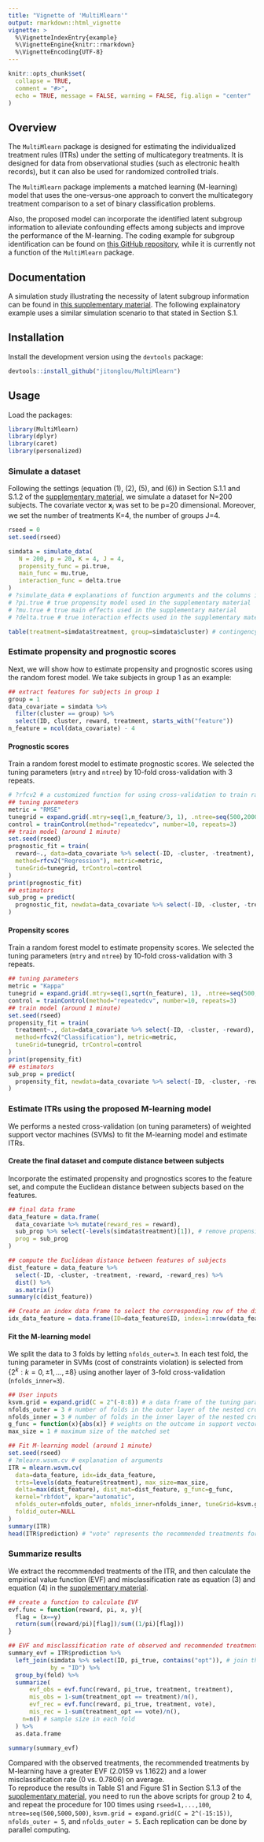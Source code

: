 ```yaml
---
title: "Vignette of 'MultiMlearn'"
output: rmarkdown::html_vignette
vignette: >
  %\VignetteIndexEntry{example}
  %\VignetteEngine{knitr::rmarkdown}
  %\VignetteEncoding{UTF-8}
---
```


```r
knitr::opts_chunk$set(
  collapse = TRUE,
  comment = "#>",
  echo = TRUE, message = FALSE, warning = FALSE, fig.align = "center"
)
```

## Overview
The `MultiMlearn` package is designed for estimating the individualized treatment rules (ITRs) under the setting of multicategory treatments. It is designed for data from observational studies (such as electronic health records), but it can also be used for randomized controlled trials. </br>

The `MultiMlearn` package implements a matched learning (M-learning) model that uses the one-versus-one approach to convert the multicategory treatment comparison to a set of binary classification problems. </br>

Also, the proposed model can incorporate the identified latent subgroup information to alleviate confounding effects among subjects and improve the performance of the M-learning.
The coding example for subgroup identification can be found on [this GitHub repository](https://github.com/jitonglou/IdSubgroup), while it is currently not a function of the `MultiMlearn` package.

## Documentation
A simulation study illustrating the necessity of latent subgroup information can be found in [this supplementary material](https://github.com/jitonglou/MultiMlearn/blob/master/doc/supp_v3.pdf).
The following explainatory example uses a similar simulation scenario to that stated in Section S.1.

## Installation
Install the development version using the `devtools` package:
```r
devtools::install_github("jitonglou/MultiMlearn")
```

## Usage
Load the packages:
```r
library(MultiMlearn)
library(dplyr)
library(caret)
library(personalized)
```

### Simulate a dataset
Following the settings (equation (1), (2), (5), and (6)) in Section S.1.1 and S.1.2 of the [supplementary material](https://github.com/jitonglou/MultiMlearn/blob/master/doc/supp_v3.pdf), we simulate a dataset for N=200 subjects. The covariate vector $\mathbf{x}_i$ was set to be p=20 dimensional. Moreover, we set the number of treatments K=4, the number of groups J=4.
```r
rseed = 0
set.seed(rseed)

simdata = simulate_data(
   N = 200, p = 20, K = 4, J = 4,
   propensity_func = pi.true, 
   main_func = mu.true, 
   interaction_func = delta.true
)
# ?simulate_data # explanations of function arguments and the columns in the returned data frame 
# ?pi.true # true propensity model used in the supplementary material
# ?mu.true # true main effects used in the supplementary material
# ?delta.true # true interaction effects used in the supplementary material

table(treatment=simdata$treatment, group=simdata$cluster) # contingency table of observed treatment vs group
```

### Estimate propensity and prognostic scores
Next, we will show how to estimate propensity and prognostic scores using the random forest model. We take subjects in group 1 as an example:
```r
## extract features for subjects in group 1
group = 1
data_covariate = simdata %>%
  filter(cluster == group) %>%
  select(ID, cluster, reward, treatment, starts_with("feature"))
n_feature = ncol(data_covariate) - 4
```

#### Prognostic scores
Train a random forest model to estimate prognostic scores. We selected the tuning parameters (`mtry` and `ntree`) by 10-fold cross-validation with 3 repeats.
```r
# ?rfcv2 # a customized function for using cross-validation to train random forests
## tuning parameters
metric = "RMSE"
tunegrid = expand.grid(.mtry=seq(1,n_feature/3, 1), .ntree=seq(500,2000,500))
control = trainControl(method="repeatedcv", number=10, repeats=3)
## train model (around 1 minute)
set.seed(rseed)
prognostic_fit = train(
  reward~., data=data_covariate %>% select(-ID, -cluster, -treatment),
  method=rfcv2("Regression"), metric=metric,
  tuneGrid=tunegrid, trControl=control
)
print(prognostic_fit)
## estimators
sub_prog = predict(
  prognostic_fit, newdata=data_covariate %>% select(-ID, -cluster, -treatment)
)
```

#### Propensity scores
Train a random forest model to estimate propensity scores. We selected the tuning parameters (`mtry` and `ntree`) by 10-fold cross-validation with 3 repeats.
```r
## tuning parameters
metric = "Kappa"
tunegrid = expand.grid(.mtry=seq(1,sqrt(n_feature), 1), .ntree=seq(500,2000,500))
control = trainControl(method="repeatedcv", number=10, repeats=3)
## train model (around 1 minute)
set.seed(rseed)
propensity_fit = train(
  treatment~., data=data_covariate %>% select(-ID, -cluster, -reward),
  method=rfcv2("Classification"), metric=metric,
  tuneGrid=tunegrid, trControl=control
)
print(propensity_fit)
## estimators
sub_prop = predict(
  propensity_fit, newdata=data_covariate %>% select(-ID, -cluster, -reward), type = "prob"
)
```

### Estimate ITRs using the proposed M-learning model
We performs a nested cross-validation (on tuning parameters) of weighted support vector machines (SVMs) to fit the M-learning model and estimate ITRs.

#### Create the final dataset and compute distance between subjects
Incorporate the estimated propensity and prognostics scores to the feature set, and compute the Euclidean distance between subjects based on the features.
```r
## final data frame
data_feature = data.frame(
  data_covariate %>% mutate(reward_res = reward),
  sub_prop %>% select(-levels(simdata$treatment)[1]), # remove propensity scores of the first treatment to avoid colinearity of propensity scores
  prog = sub_prog
)

## compute the Euclidean distance between features of subjects
dist_feature = data_feature %>%
  select(-ID, -cluster, -treatment, -reward, -reward_res) %>%
  dist() %>%
  as.matrix()
summary(c(dist_feature))

## Create an index data frame to select the corresponding row of the distance matrix
idx_data_feature = data.frame(ID=data_feature$ID, index=1:nrow(data_feature)) 
```

#### Fit the M-learning model
We split the data to 3 folds by letting `nfolds_outer=3`. In each test fold, the tuning parameter in SVMs (cost of constraints violation) is selected from $\{2^k:k=0,\pm1,\ldots,\pm8\}$ using another layer of 3-fold cross-validation (`nfolds_inner=3`). 
```r
## User inputs
ksvm.grid = expand.grid(C = 2^(-8:8)) # a data frame of the tuning parameter
nfolds_outer = 3 # number of folds in the outer layer of the nested cross-validation
nfolds_inner = 3 # number of folds in the inner layer of the nested cross-validation
g_func = function(x){abs(x)} # weights on the outcome in support vector machines
max_size = 1 # maximum size of the matched set

## Fit M-learning model (around 1 minute)
set.seed(rseed)
# ?mlearn.wsvm.cv # explanation of arguments
ITR = mlearn.wsvm.cv(
  data=data_feature, idx=idx_data_feature,
  trts=levels(data_feature$treatment), max_size=max_size,
  delta=max(dist_feature), dist_mat=dist_feature, g_func=g_func,
  kernel="rbfdot", kpar="automatic",
  nfolds_outer=nfolds_outer, nfolds_inner=nfolds_inner, tuneGrid=ksvm.grid, propensity=sub_prop,
  foldid_outer=NULL
)
summary(ITR)
head(ITR$prediction) # "vote" represents the recommended treatments for the subjects. "treatment" represents the observed treatments.
```

### Summarize results
We extract the recommended treatments of the ITR, and then calculate the empirical value function (EVF) and misclassification rate as equation (3) and equation (4) in the [supplementary material](https://github.com/jitonglou/MultiMlearn/blob/master/doc/supp_v3.pdf). 
```r
## create a function to calculate EVF
evf.func = function(reward, pi, x, y){
  flag = (x==y)
  return(sum((reward/pi)[flag])/sum((1/pi)[flag]))
}

## EVF and misclassification rate of observed and recommended treatments
summary_evf = ITR$prediction %>%
  left_join(simdata %>% select(ID, pi_true, contains("opt")), # join the simdata to use true propensity score and optimal treatment information
            by = "ID") %>%
  group_by(fold) %>%
  summarize(
      evf_obs = evf.func(reward, pi_true, treatment, treatment),
      mis_obs = 1-sum(treatment_opt == treatment)/n(),
      evf_rec = evf.func(reward, pi_true, treatment, vote), 
      mis_rec = 1-sum(treatment_opt == vote)/n(),
    n=n() # sample size in each fold
  ) %>%
  as.data.frame

summary(summary_evf)
```
Compared with the observed treatments, the recommended treatments by M-learning have a greater EVF (2.0159 vs 1.1622) and a lower misclassification rate (0 vs. 0.7806) on average. </br> 
To reproduce the results in Table S1 and Figure S1 in Section S.1.3 of the [supplementary material](https://github.com/jitonglou/MultiMlearn/blob/master/doc/supp_v3.pdf), you need to run the above scripts for group 2 to 4, and repeat the procedure for 100 times using `rseed=1,...,100`, `ntree=seq(500,5000,500)`, `ksvm.grid = expand.grid(C = 2^(-15:15))`, `nfolds_outer = 5`, and `nfolds_outer = 5`. Each replication can be done by parallel computing. 

